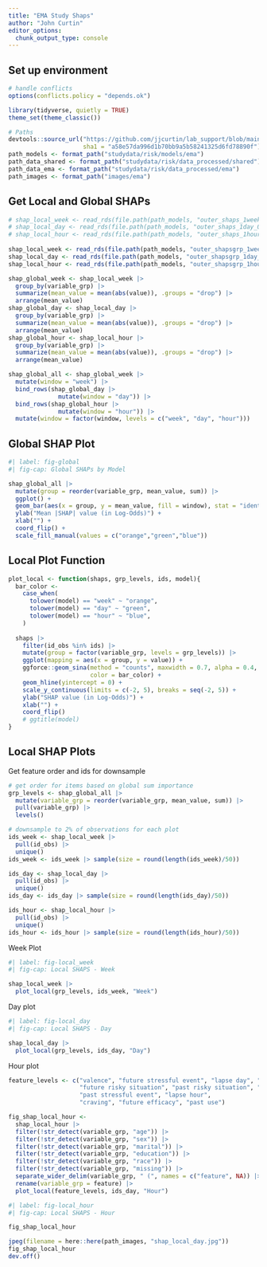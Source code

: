 ```yaml
---
title: "EMA Study Shaps"
author: "John Curtin"
editor_options: 
  chunk_output_type: console
---
```



## Set up environment
```r
# handle conflicts
options(conflicts.policy = "depends.ok")

library(tidyverse, quietly = TRUE)
theme_set(theme_classic()) 

# Paths
devtools::source_url("https://github.com/jjcurtin/lab_support/blob/main/format_path.R?raw=true",
                     sha1 = "a58e57da996d1b70bb9a5b58241325d6fd78890f")
path_models <- format_path("studydata/risk/models/ema")
path_data_shared <- format_path("studydata/risk/data_processed/shared")
path_data_ema <- format_path("studydata/risk/data_processed/ema")
path_images <- format_path("images/ema")
```

## Get Local and Global SHAPs

```r
# shap_local_week <- read_rds(file.path(path_models, "outer_shaps_1week_0_v5_nested_main.rds")) 
# shap_local_day <- read_rds(file.path(path_models, "outer_shaps_1day_0_v5_nested_main.rds"))
# shap_local_hour <- read_rds(file.path(path_models, "outer_shaps_1hour_0_v5_nested_main.rds")) 
  
shap_local_week <- read_rds(file.path(path_models, "outer_shapsgrp_1week_0_v5_nested_main.rds")) 
shap_local_day <- read_rds(file.path(path_models, "outer_shapsgrp_1day_0_v5_nested_main.rds"))
shap_local_hour <- read_rds(file.path(path_models, "outer_shapsgrp_1hour_0_v5_nested_main.rds")) 

shap_global_week <- shap_local_week |> 
  group_by(variable_grp) |> 
  summarize(mean_value = mean(abs(value)), .groups = "drop") |> 
  arrange(mean_value)
shap_global_day <- shap_local_day |> 
  group_by(variable_grp) |> 
  summarize(mean_value = mean(abs(value)), .groups = "drop") |> 
  arrange(mean_value)
shap_global_hour <- shap_local_hour |> 
  group_by(variable_grp) |> 
  summarize(mean_value = mean(abs(value)), .groups = "drop") |> 
  arrange(mean_value)

shap_global_all <- shap_global_week |>
  mutate(window = "week") |>
  bind_rows(shap_global_day |>
              mutate(window = "day")) |>
  bind_rows(shap_global_hour |>
              mutate(window = "hour")) |>
  mutate(window = factor(window, levels = c("week", "day", "hour")))
```

## Global SHAP Plot

```r
#| label: fig-global
#| fig-cap: Global SHAPs by Model

shap_global_all |>
  mutate(group = reorder(variable_grp, mean_value, sum)) |>
  ggplot() +
  geom_bar(aes(x = group, y = mean_value, fill = window), stat = "identity") +
  ylab("Mean |SHAP| value (in Log-Odds)") +
  xlab("") +
  coord_flip() +
  scale_fill_manual(values = c("orange","green","blue"))
```

## Local  Plot Function

```r
plot_local <- function(shaps, grp_levels, ids, model){
  bar_color <- 
    case_when(
      tolower(model) == "week" ~ "orange",
      tolower(model) == "day" ~ "green",
      tolower(model) == "hour" ~ "blue",
    )
  
  shaps |> 
    filter(id_obs %in% ids) |>
    mutate(group = factor(variable_grp, levels = grp_levels)) |>
    ggplot(mapping = aes(x = group, y = value)) +
    ggforce::geom_sina(method = "counts", maxwidth = 0.7, alpha = 0.4,
                       color = bar_color) +
    geom_hline(yintercept = 0) +
    scale_y_continuous(limits = c(-2, 5), breaks = seq(-2, 5)) +
    ylab("SHAP value (in Log-Odds)") +
    xlab("") +
    coord_flip() 
    # ggtitle(model)
}
```


## Local SHAP Plots

Get feature order and ids for downsample
```r
# get order for items based on global sum importance
grp_levels <- shap_global_all |>
  mutate(variable_grp = reorder(variable_grp, mean_value, sum)) |>
  pull(variable_grp) |>
  levels()

# downsample to 2% of observations for each plot
ids_week <- shap_local_week |>
  pull(id_obs) |>
  unique()
ids_week <- ids_week |> sample(size = round(length(ids_week)/50))

ids_day <- shap_local_day |>
  pull(id_obs) |>
  unique()
ids_day <- ids_day |> sample(size = round(length(ids_day)/50))

ids_hour <- shap_local_hour |>
  pull(id_obs) |>
  unique()
ids_hour <- ids_hour |> sample(size = round(length(ids_hour)/50))
```

Week Plot
```r
#| label: fig-local_week
#| fig-cap: Local SHAPS - Week

shap_local_week |>
  plot_local(grp_levels, ids_week, "Week")
```

Day plot
```r
#| label: fig-local_day
#| fig-cap: Local SHAPS - Day

shap_local_day |>
  plot_local(grp_levels, ids_day, "Day")

```

Hour plot
```r
feature_levels <- c("valence", "future stressful event", "lapse day", "past pleasant event",
                    "future risky situation", "past risky situation", "arousal", 
                    "past stressful event", "lapse hour",
                    "craving", "future efficacy", "past use")

fig_shap_local_hour <- 
  shap_local_hour |>
  filter(!str_detect(variable_grp, "age")) |> 
  filter(!str_detect(variable_grp, "sex")) |> 
  filter(!str_detect(variable_grp, "marital")) |> 
  filter(!str_detect(variable_grp, "education")) |> 
  filter(!str_detect(variable_grp, "race")) |> 
  filter(!str_detect(variable_grp, "missing")) |>
  separate_wider_delim(variable_grp, " (", names = c("feature", NA)) |> 
  rename(variable_grp = feature) |>    
  plot_local(feature_levels, ids_day, "Hour")
```
```r
#| label: fig-local_hour
#| fig-cap: Local SHAPS - Hour 

fig_shap_local_hour
```

```r
jpeg(filename = here::here(path_images, "shap_local_day.jpg"))
fig_shap_local_hour
dev.off()
```